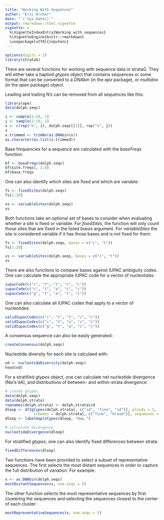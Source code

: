 ```yaml
---
title: "Working With Sequences"
author: "Eric Archer"
date: "`r Sys.Date()`"
output: rmarkdown::html_vignette
vignette: >
  %\VignetteIndexEntry{Working with sequences}
  %\VignetteEngine{knitr::rmarkdown}
  \usepackage[utf8]{inputenc}
---
```

```r
options(digits = 2)
library(strataG)
```
There are several functions for working with sequence data in strataG. They will either take a haploid _gtypes_ object that contains sequences or some format that can be converted to a _DNAbin_ (in the _ape_ package), or _multidna_ (in the _apex_ package) object.

Leading and trailing N's can be removed from all sequences like this:
```r
library(ape)
data(dolph.seqs)

i <- sample(1:10, 1)
j <- sample(1:10, 1)
x <- c(rep("n", i), dolph.seqs[[1]], rep("n", j))
x
x.trimmed <- trimNs(as.DNAbin(x))
as.character(as.list(x.trimmed))
```

Base frequencies for a sequence are calculated with the _baseFreqs_ function:
```r
bf <- baseFreqs(dolph.seqs)
bf$site.freqs[, 1:8]
bf$base.freqs
```

One can also identify which sites are fixed and which are variable:
```r
fs <- fixedSites(dolph.seqs)
fs[1:20]

vs <- variableSites(dolph.seqs)
vs
```

Both functions take an optional set of bases to consider when evaluating whether a site is fixed or variable. For _fixedSites_, the function will only count those sites that are fixed in the listed _bases_ argument. For _variableSites_ the site is considered variable if it has those bases and is not fixed for them:
```r
fs <- fixedSites(dolph.seqs, bases = c("c", "t"))
fs[1:20]

vs <- variableSites(dolph.seqs, bases = c("c", "t"))
vs
```

There are also functions to compare bases against IUPAC ambiguity codes. One can calculate the appropriate IUPAC code for a vector of nucleotides:
```r
iupacCode(c("c", "t", "t", "c", "c"))
iupacCode(c("c", "t", "a", "c", "c"))
iupacCode(c("g", "t", "a", "c", "c"))
```

One can also calculate all IUPAC codes that apply to a vector of nucleotides:
```r
validIupacCodes(c("c", "t", "t", "c", "c"))
validIupacCodes(c("c", "t", "a", "c", "c"))
validIupacCodes(c("g", "t", "a", "c", "c"))
```

A consensus sequence can also be easily generated:
```r
createConsensus(dolph.seqs)
```

Nucleotide diversity for each site is calculaed with:
```r
nd <- nucleotideDiversity(dolph.seqs)
head(nd)
```

For a stratified _gtypes_ object, one can calculate net nucleotide divergence (Nei's dA), and distributions of between- and within-strata divergence:
```r
# create gtypes
data(dolph.seqs)
data(dolph.strata)
rownames(dolph.strata) <- dolph.strata$id
dloop <- df2gtypes(dolph.strata[, c("id", "fine", "id")], ploidy = 1,
             schemes = dolph.strata[, c("fine", "broad")], sequences = dolph.seqs)
dloop <- labelHaplotypes(dloop, "Hap.")

# calculate divergence
nucleotideDivergence(dloop)
```

For stratified _gtypes_, one can also identify fixed differences between strata:
```r
fixedDifferences(dloop)
```

Two functions have been provided to select a subset of representative sequences. The first selects the most distant sequences in order to capture the full distribution of variation. For example:
```r
x <- as.DNAbin(dolph.seqs)
mostDistantSequences(x, num.seqs = 5)
```

The other function selects the most representative sequences by first clustering the sequences and selecting the sequences closest to the center of each cluster:
```r
mostRepresentativeSequences(x, num.seqs = 5)
```
